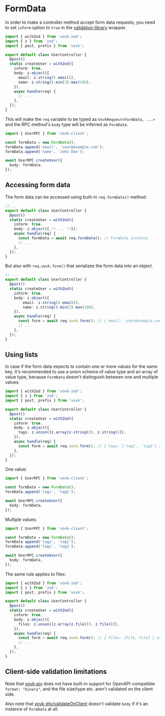 # FormData

In order to make a controller method accept form data requests, you need to set `isForm` option to `true` in the [validation library](/validation) wrapper.

```ts {8}
import { withZod } from 'vovk-zod';
import { z } from 'zod';
import { post, prefix } from 'vovk';

export default class UserController {
  @post()
  static createUser = withZod({
    isForm: true,
    body: z.object({
      email: z.string().email(),
      name: z.string().min(2).max(100),
    }),
    async handle(req) {
      // ...
    },
  });
}
```

This will make the `req` variable to be typed as `VovkRequest<FormData, ...>` and the RPC method's `body` type will be inferred as `FormData`.

```ts
import { UserRPC } from 'vovk-client';

const formData = new FormData();
formData.append('email', 'user@example.com');
formData.append('name', 'John Doe');

await UserRPC.createUser({
  body: formData,
});
```

## Accessing form data

The form data can be accessed using built-in `req.formData()` method.

```ts {8}
//...
export default class UserController {
  @post()
  static createUser = withZod({
    isForm: true,
    body: z.object({ /* ... */}),
    async handle(req) {
      const formData = await req.formData(); // FormData instance
      // ...
    },
  });
}
```

But also with `req.vovk.form()` that serializes the form data into an object.

```ts {11}
// ...
export default class UserController {
  @post()
  static createUser = withZod({
    isForm: true,
    body: z.object({
        email: z.string().email(),
        name: z.string().min(2).max(100),
    }),
    async handle(req) {
      const form = await req.vovk.form(); // { email: 'user@example.com', name: 'John Doe' }
      // ...
    },
  });
}
```

## Using lists

In case if the form data expects to contain one or more values for the same key, it's recommended to use a union schema of value type and an array of value type, because `FormData` doesn't distinguish between one and multiple values.

```ts {10}
import { withZod } from 'vovk-zod';
import { z } from 'zod';
import { post, prefix } from 'vovk';

export default class UserController {
  @post()
  static createUser = withZod({
    isForm: true,
    body: z.object({
      tags: z.union([z.array(z.string()), z.string()]),
    }),
    async handle(req) {
      const form = await req.vovk.form(); // { tags: ['tag1', 'tag2'] } or { tags: 'tag1' }
    },
  });
}
```

One value:

```ts
import { UserRPC } from 'vovk-client';

const formData = new FormData();
formData.append('tags', 'tag1');

await UserRPC.createUser({
  body: formData,
});
```

Multiple values:

```ts
import { UserRPC } from 'vovk-client';

const formData = new FormData();
formData.append('tags', 'tag1');
formData.append('tags', 'tag2');

await UserRPC.createUser({
  body: formData,
});
```

The same rule applies to files:

```ts {10}
import { withZod } from 'vovk-zod';
import { z } from 'zod';
import { post, prefix } from 'vovk';

export default class UserController {
  @post()
  static createUser = withZod({
    isForm: true,
    body: z.object({
      files: z.union([z.array(z.file()), z.file()]),
    }),
    async handle(req) {
      const form = await req.vovk.form(); // { files: [File, File] } or { files: File }
      // ...
    },
  });
}
```

## Client-side validation limitations

Note that [vovk-ajv](/validation/client) does not have built-in support for OpenAPI-compatible `format: "binary"`, and the file size/type etc. aren't validated on the client side.

Also note that [vovk-dto/validateOnClient](/validation/dto#validateonclient) doesn't validate `body` if it's an instance of `FormData` at all.
